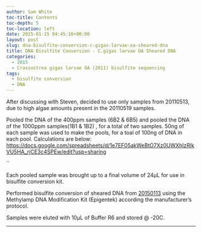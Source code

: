 ```yaml
---
author: Sam White
toc-title: Contents
toc-depth: 5
toc-location: left
date: 2015-01-15 04:45:10+00:00
layout: post
slug: dna-bisulfite-conversion-c-gigas-larvae-oa-sheared-dna
title: DNA Bisulfite Conversion - C.gigas larvae OA Sheared DNA
categories:
  - 2015
  - Crassostrea gigas larvae OA (2011) bisulfite sequencing
tags:
  - bisulfite conversion
  - DNA
---
```


After discussing with Steven, decided to use only samples from 20110513, due to high algae amounts present in the 20110519 samples.

Pooled the DNA of the 400ppm samples (6B2 & 6B5) and pooled the DNA of the 1000ppm samples(1B1 & 1B2) , for a total of two samples. 50ng of each sample was used to make the pools, for a toal of 100ng of DNA in each pool. Calculations are below:
[https://docs.google.com/spreadsheets/d/1e7EF05akWeBtO7Xz0UWXhIzRlkVU5HA_rjCE3c4SPEw/edit?usp=sharing](https://docs.google.com/spreadsheets/d/1e7EF05akWeBtO7Xz0UWXhIzRlkVU5HA_rjCE3c4SPEw/edit?usp=sharing)

``

Each pooled sample was brought up to a final volume of 24μL for use in bisulfite conversion kit.

Performed bisulfite conversion of sheared DNA from [20150113](https://robertslab.github.io/sams-notebook/posts/2015/2015-01-13-speedvac-c-gigas-larvae-oa-dna/) using the Methylamp DNA Modification Kit (Epigentek) according the manufacturer's protocol.

Samples were eluted with 10μL of Buffer R6 and stored @ -20C.



* * *




